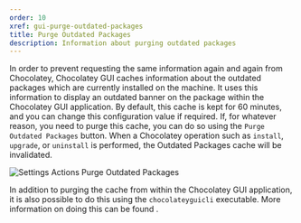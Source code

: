 ```yaml
---
order: 10
xref: gui-purge-outdated-packages
title: Purge Outdated Packages
description: Information about purging outdated packages
---
```


In order to prevent requesting the same information again and again from Chocolatey, Chocolatey GUI caches information
about the outdated packages which are currently installed on the machine.  It uses this information to display an
outdated banner on the package within the Chocolatey GUI application.  By default, this cache is kept for 60 minutes,
and you can change this configuration value if required.  If, for whatever reason, you need to purge this cache, you
can do so using the `Purge Outdated Packages` button.  When a Chocolatey operation such as `install`, `upgrade`, or
`uninstall` is performed, the Outdated Packages cache will be invalidated.

![Settings Actions Purge Outdated Packages](https://img.chocolatey.org/docs/chocolatey-gui/user_interface_settings_actions_purge_outdated_packages.png "Settings Actions Purge Outdated Packages")

In addition to purging the cache from within the Chocolatey GUI application, it is also possible to do this using the
`chocolateyguicli` executable.  More information on doing this can be found <Xref title="here" value="gui-purge-command" />.
